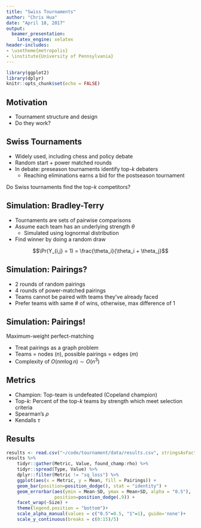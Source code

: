 ```yaml
---
title: "Swiss Tournaments"
author: "Chris Hua"
date: "April 18, 2017"
output: 
  beamer_presentation:
    latex_engine: xelatex
header-includes:
- \usetheme{metropolis}
- \institute{University of Pennsylvania}
---
```


```r
library(ggplot2)
library(dplyr)
knitr::opts_chunk$set(echo = FALSE)
```

## Motivation

* Tournament structure and design
* Do they work?

## Swiss Tournaments

* Widely used, including chess and policy debate
* Random start + power matched rounds
* In debate: preseason tournaments identify top-$k$ debaters
    - Reaching eliminations earns a bid for the postseason tournament
    
Do Swiss tournaments find the top-$k$ competitors?

## Simulation: Bradley-Terry

* Tournaments are sets of pairwise comparisons
* Assume each team has an underlying strength $\theta$
    - Simulated using lognormal distribution
* Find winner by doing a random draw 

$$\Pr(Y_{i,j} = 1) = \frac{\theta_i}{\theta_i + \theta_j}$$

## Simulation: Pairings?

* 2 rounds of random pairings
* 4 rounds of power-matched pairings
* Teams cannot be paired with teams they've already faced
* Prefer teams with same # of wins, otherwise, max difference of 1

## Simulation: Pairings!

Maximum-weight perfect-matching

* Treat pairings as a graph problem
* Teams = nodes ($n$), possible pairings = edges ($m$)
* Complexity of $O(nm \log n) \sim O(n^3)$

## Metrics

* Champion: Top-team is undefeated (Copeland champion)
* Top-$k$: Percent of the top-$k$ teams by strength which meet selection criteria
* Spearman's $\rho$
* Kendalls $\tau$

## Results

```r
results <- read.csv("~/code/tournament/data/results.csv", stringsAsFactors = F)
results %>%
    tidyr::gather(Metric, Value, found_champ:rho) %>%
    tidyr::spread(Type, Value) %>%
    dplyr::filter(Metric != "sq_loss") %>%
    ggplot(aes(x = Metric, y = Mean, fill = Pairings)) + 
    geom_bar(position=position_dodge(), stat = "identity") +
    geom_errorbar(aes(ymin = Mean-SD, ymax = Mean+SD, alpha = "0.5"), 
                  position=position_dodge(.9)) + 
    facet_wrap(~Size) +
    theme(legend.position = "bottom")+
    scale_alpha_manual(values = c("0.5"=0.5, "1"=1), guide='none')+
    scale_y_continuous(breaks = c(0:15)/5)
```
